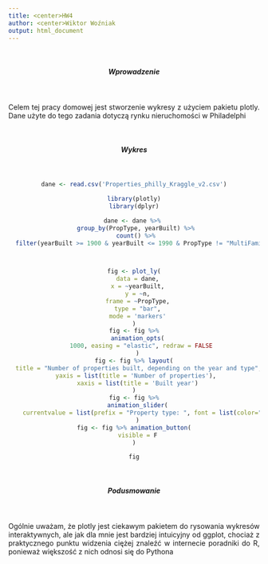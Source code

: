 ---
title: <center>HW4
author: <center>Wiktor Woźniak
output: html_document
---

<br>
<center>
<h5> <b>Wprowadzenie</b></h5>
</center>
<br>
<p align="justify">Celem tej pracy domowej jest stworzenie wykresy z użyciem pakietu plotly. Dane użyte do tego zadania dotyczą rynku nieruchomości w Philadelphi </p>
<br>
<center>
<h5> <b>Wykres</b></h5>
</center>
<br>
<center>
```{r echo=FALSE, warning=FALSE, message=FALSE, out.width='100%'}
dane <- read.csv('Properties_philly_Kraggle_v2.csv')

library(plotly)
library(dplyr)

dane <- dane %>% 
  group_by(PropType, yearBuilt) %>% 
  count() %>% 
  filter(yearBuilt >= 1900 & yearBuilt <= 1990 & PropType != "MultiFamily2To4")



fig <- plot_ly(
  data = dane,
  x = ~yearBuilt,
  y = ~n,
  frame = ~PropType,
  type = "bar",
  mode = 'markers'
)
fig <- fig %>%
  animation_opts(
    1000, easing = "elastic", redraw = FALSE
  )
fig <- fig %>% layout(
  title = "Number of properties built, depending on the year and type",
  yaxis = list(title = 'Number of properties'), 
  xaxis = list(title = 'Built year')
)
fig <- fig %>%
  animation_slider(
    currentvalue = list(prefix = "Property type: ", font = list(color="#1f77b4"))
  )
fig <- fig %>% animation_button(
  visible = F
)

fig


```
</center>

<br>
<center>
<h5> <b>Podusmowanie</b></h5>
</center>
<br>
<p align="justify">Ogólnie uważam, że plotly jest ciekawym pakietem do rysowania wykresów interaktywnych, ale jak dla mnie jest bardziej intuicyjny od ggplot, chociaż z praktycznego punktu widzenia ciężej znaleźć w internecie poradniki do R, ponieważ większość z nich odnosi się do Pythona </p>

